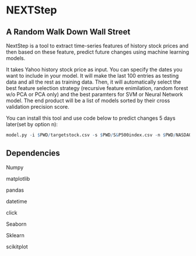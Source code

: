 # NEXTStep

## A Random Walk Down Wall Street

NextStep is a tool to extract time-series features of history stock prices and then based on these feature, predict future changes using machine learning models.

It takes Yahoo history stock price as input. You can specify the dates you want to include in your model. It will make the last 100 entries as testing data and all the rest as training data. Then, it will automatically select the best feature selection strategy (recursive feature enimilation, random forest w/o PCA or PCA only) and the best paramters for SVM or Neural Network model. The end product will be a list of models sorted by their cross validation precision score.

You can install this tool and use code below to predict changes 5 days later(set by option n):

```r
model.py -i $PWD/targetstock.csv -s $PWD/S&P500index.csv -n $PWD/NASDAQindex.csv -o output_fp --start 2013-01-03 --end 2017-12-29 -n 5
```

## Dependencies
Numpy

matplotlib

pandas

datetime

click

Seaborn

Sklearn

scikitplot


